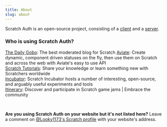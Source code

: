 ```yaml
---
title: About
slug: about
---
```


Scratch Auth is an open-source project, consisting of a [client](https://github.com/Looky1173/Scratch-Auth-Client) and a [server](https://github.com/Looky1173/Scratch-Auth-Server).

### Who is using Scratch Auth?

[The Daily Gobo](https://thedailygobo.scratchtools.app/): The best moderated blog for Scratch
[Aviate](https://aviateapp.eu.org/): Create dynamic, component driven statuses on the fly, then use them on Scratch and across the web with Aviate's easy to use API\
[Scratch Tutorials](https://scratchtutorials.vercel.app): Share your knowledge or learn something new with Scratchers worldwide\
[Incubator](https://beta.itinerary.eu.org/): Scratch Incubator hosts a number of interesting, open-source, and arguably useful experiments and tools\
[Itinerary](https://itinerary.eu.org/): Discover and participate in Scratch game jams | Embrace the community

<br />

**Are you using Scratch Auth on your website but it's not listed here?** Leave a comment on [@Looky1173's Scratch profile](https://scratch.mit.edu/users/Looky1173#comments) with your website's address.
